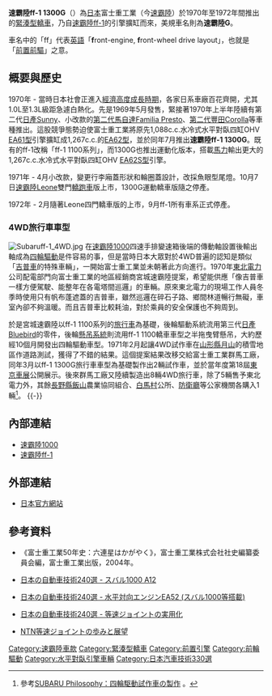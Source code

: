 {{noteTA
|T=zh-cn:斯巴鲁ff-1 1300G; zh-tw:速霸陸ff-1 1300G; zh-hk:富士ff-1 1300G
|1=zh-cn:斯巴鲁; zh-tw:速霸陸; zh-hk:富士
|2=zh-cn:水平对置发动机; zh-tw:水平對臥引擎; zh-hk:水平對向引擎
|3=zh-hans:发动机; zh-hant:引擎;
|4=zh-cn:水平对置四缸发动机; zh-tw:水平對臥四缸引擎; zh-hk:水平對向四缸引擎
}}

'''速霸陸ff-1 1300G'''（{{lang-ja|スバル・ff-1 1300G}}）為[[日本|日本]]富士重工業（今[[速霸陸|速霸陸]]）於1970年至1972年間推出的[[緊湊型轎車|緊湊型轎車]]，乃自[[速霸陸ff-1|速霸陸ff-1]]的引擎擴缸而來，美規車名則為'''速霸陸G'''。

車名中的「ff」代表[[英語|英語]]「'''f'''ront-engine, '''f'''ront-wheel drive layout」，也就是「[[前置前驅|前置前驅]]」之意。

== 概要與歷史 ==
{{Infobox Automobile
|name          = 速霸陸ff-1 1300G
|aka           = 
|image         = [[File:Subaru_1300G_001.JPG|220px]]
|manufacturer  = 富士重工業（今[[速霸陸|速霸陸]]）
|predecessor   = [[速霸陸ff-1|速霸陸ff-1]]
|successor     = [[速霸陸Leone|速霸陸Leone]]
|class         = [[緊湊型轎車|緊湊型轎車]]
|assembly      = 
|body_style    = 二、四門[[緊湊型轎車|緊湊型轎車]]<br>五門[[旅行車|旅行車]]
|production    = 1970年-1972年
|layout        = [[前置前驅|FF]]
|transmission  = 四速手動排檔
|engine        = 1,267c.c.水冷式[[水平對臥四缸引擎|水平對臥四缸]]OHV [[速霸陸EA族引擎#EA62型|EA62型]]引擎<br>1,267c.c.水冷式水平對臥四缸OHV [[速霸陸EA族引擎#EA62S型|EA62S型]]引擎
|wheelbase     = 2,420mm
|length        = 3,900mm
|width         = 1,480mm
|height        = 1,375mm-1,390mm
|weight        = 725kg-730kg
|ftrack        = 1,225mm-1,230mm
|rtrack        = 1,205mm-1,210mm
|fuel_economy  = 
|fuel_capacity = 45L
|related       =  
|similar       = 
|designer      = [[百瀨晉六|百瀨晉六]]
}}

1970年 - 當時日本社會正進入[[日本战后经济奇迹|經濟高度成長時期]]，各家日系車廠百花齊開，尤其1.0L至1.3L級距急遽白熱化。先是1969年5月{{link-ja|本田1300|ホンダ・1300}}發售，緊接著1970年上半年陸續有第二代[[日產Sunny|日產Sunny]]、小改款的[[馬自達323#第二代（1967年-1978年）|第二代馬自達Familia Presto]]、[[丰田卡罗拉#第二代（E20）|第二代豐田Corolla]]等車種推出。這股競爭態勢迫使富士重工業將原先1,088c.c.水冷式水平對臥四缸OHV [[速霸陸EA族引擎#EA61型|EA61型]]引擎擴缸成1,267c.c.的[[速霸陸EA族引擎#EA62型|EA62型]]，並於同年7月推出'''速霸陸ff-1 1300G'''。既有的ff-1改稱「ff-1 1100系列」，而1300G也推出運動化版本，搭載[[馬力|馬力]]輸出更大的1,267c.c.水冷式水平對臥四缸OHV [[速霸陸EA族引擎#EA62S型|EA62S型]]引擎。

1971年 - 4月小改款，變更行李廂蓋形狀和輪圈蓋設計，改採魚眼型尾燈。10月7日[[速霸陸Leone|速霸陸Leone]]雙門[[轎跑車|轎跑車]]版上市，1300G運動轎車版隨之停產。

1972年 - 2月隨著Leone四門轎車版的上市，9月ff-1所有車系正式停產。

=== 4WD旅行車車型 ===
[[File:Subaruff-1_4WD.jpg|thumb]]
在[[速霸陸1000|速霸陸1000]]四速手排變速箱後端的傳動軸設置後輸出軸成為[[四輪驅動|四輪驅動]]是件容易的事，但是當時日本大眾對於4WD普遍的認知是類似「[[吉普汽車|吉普車]]的特殊車輛」，一開始富士重工業並未朝著此方向進行。1970年[[東北電力|東北電力]]公司配電部門向富士重工業的地區經銷商宮城速霸陸提案，希望能供應「像吉普車一樣方便駕駛、能整年在各電塔間巡邏」的車輛。原來東北電力的現場工作人員冬季時使用只有帆布蓬遮蓋的吉普車，雖然巡邏在碎石子路、鄉間林道暢行無礙，車室內卻不夠溫暖。而且吉普車比較耗油，對於乘員的安全保護也不夠周到。

於是宮城速霸陸以ff-1 1100系列的[[旅行車|旅行車]]為基礎，後輪驅動系統流用第三代[[日产蓝鸟|日產Bluebird]]的零件，後輪[[懸吊系統|懸吊系統]]則流用ff-1 1100轎車車型之半拖曳臂懸吊，大約歷經10個月開發出四輪驅動車型。1971年2月起讓4WD試作車在[[山形縣|山形縣]][[月山|月山]]的積雪地區作道路測試，獲得了不錯的結果。這個提案結果改移交給富士重工業群馬工廠，同年3月以ff-1 1300G旅行車車型為基礎製作出2輛試作車，並於當年度第18屆[[東京車展|東京車展]]公開展示。後來群馬工廠又陸續製造出8輛4WD旅行車，除了5輛售予東北電力外，其餘[[長野縣|長野縣]][[飯山市|飯山]]農業協同組合、[[白馬村|白馬村]]公所、[[防衛省|防衛廳]]等公家機關各購入1輛<ref>參考{{ja}}[http://subaru-philosophy.jp/post/26129439019 SUBARU Philosophy：四輪駆動試作車の製作] {{Wayback|url=http://subaru-philosophy.jp/post/26129439019 |date=20130414004502 }}。</ref>。
{{-}}

== 內部連結 ==
* [[速霸陸1000|速霸陸1000]]
* [[速霸陸ff-1|速霸陸ff-1]]

== 外部連結 ==
* {{ja}}[http://subaru-philosophy.jp/tagged/SUBARU1000 日本官方網站] {{Wayback|url=http://subaru-philosophy.jp/tagged/SUBARU1000 |date=20201116180744 }}
 
== 參考資料 ==
* 《富士重工業50年史：六連星はかがやく》，富士重工業株式会社社史編纂委員会編，富士重工業出版，2004年。
* {{ja}}[https://web.archive.org/web/20130310182223/http://jsae.or.jp/autotech/data/1-46.html 日本の自動車技術240選 - スバル1000 A12]
* {{ja}}[https://web.archive.org/web/20130310183024/http://jsae.or.jp/autotech/data/9-1.html 日本の自動車技術240選 - 水平対向エンジンEA52 (スバル1000等搭載)]
* {{ja}}[https://web.archive.org/web/20131003084623/http://www.jsae.or.jp/autotech/data/8-2.html 日本の自動車技術240選 - 等速ジョイントの実用化]
* {{ja}}[http://www.ntn.co.jp/japan/products/tech/review/pdf/NTN_TR66_P002.pdf NTN等速ジョイントの歩みと展望]{{dead link|date=十月 2017 |bot=InternetArchiveBot }}
{{Reflist}}

{{Subaru early}}

[[Category:速霸陸車款|Category:速霸陸車款]]
[[Category:緊湊型轎車|Category:緊湊型轎車]]
[[Category:前置引擎|Category:前置引擎]]
[[Category:前輪驅動|Category:前輪驅動]]
[[Category:水平對臥引擎車輛|Category:水平對臥引擎車輛]]
[[Category:日本汽車技術330選|Category:日本汽車技術330選]]
